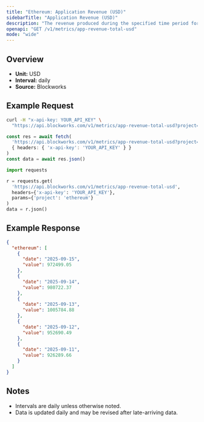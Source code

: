 ```yaml
---
title: "Ethereum: Application Revenue (USD)"
sidebarTitle: "Application Revenue (USD)"
description: "The revenue produced during the specified time period for given blockchain."
openapi: "GET /v1/metrics/app-revenue-total-usd"
mode: "wide"
---
```


## Overview

- **Unit:** USD
- **Interval:** daily
- **Source:** Blockworks

## Example Request

<CodeGroup>

```bash cURL
curl -H "x-api-key: YOUR_API_KEY" \
  "https://api.blockworks.com/v1/metrics/app-revenue-total-usd?project=ethereum"
```

```typescript TypeScript
const res = await fetch(
  'https://api.blockworks.com/v1/metrics/app-revenue-total-usd?project=ethereum',
  { headers: { 'x-api-key': 'YOUR_API_KEY' } }
)
const data = await res.json()
```

```python Python
import requests

r = requests.get(
  'https://api.blockworks.com/v1/metrics/app-revenue-total-usd',
  headers={'x-api-key': 'YOUR_API_KEY'},
  params={'project': 'ethereum'}
)
data = r.json()
```

</CodeGroup>

## Example Response

```json
{
  "ethereum": [
    {
      "date": "2025-09-15",
      "value": 972499.05
    },
    {
      "date": "2025-09-14",
      "value": 980722.37
    },
    {
      "date": "2025-09-13",
      "value": 1005784.88
    },
    {
      "date": "2025-09-12",
      "value": 952690.49
    },
    {
      "date": "2025-09-11",
      "value": 926289.66
    }
  ]
}
```

## Notes
- Intervals are daily unless otherwise noted.
- Data is updated daily and may be revised after late-arriving data.